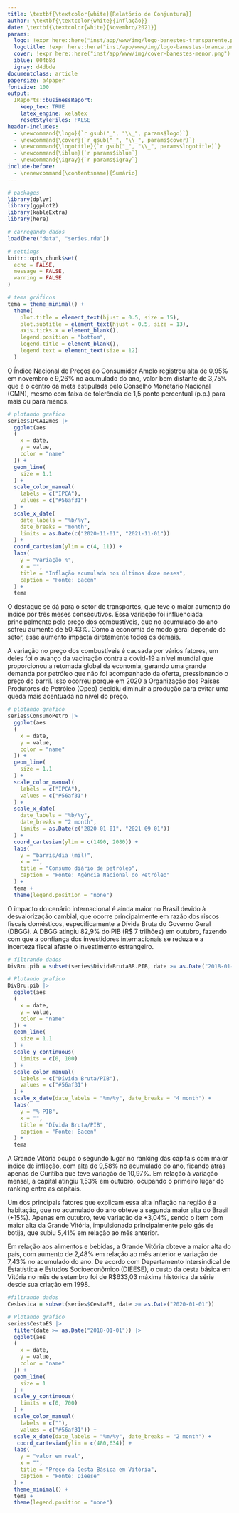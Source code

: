 ```yaml
---
title: \textbf{\textcolor{white}{Relatório de Conjuntura}}
author: \textbf{\textcolor{white}{Inflação}}
date: \textbf{\textcolor{white}{Novembro/2021}}
params:
  logo: !expr here::here("inst/app/www/img/logo-banestes-transparente.png")
  logotitle: !expr here::here("inst/app/www/img/logo-banestes-branca.png")
  cover: !expr here::here("inst/app/www/img/cover-banestes-menor.png")
  iblue: 004b8d
  igray: d4dbde
documentclass: article
papersize: a4paper
fontsize: 100
output:
  IReports::businessReport:
    keep_tex: TRUE
    latex_engine: xelatex
    resetStyleFiles: FALSE
header-includes: 
  - \newcommand{\logo}{`r gsub("_", "\\_", params$logo)`}
  - \newcommand{\cover}{`r gsub("_", "\\_", params$cover)`}
  - \newcommand{\logotitle}{`r gsub("_", "\\_", params$logotitle)`}
  - \newcommand{\iblue}{`r params$iblue`}
  - \newcommand{\igray}{`r params$igray`}
include-before:
  - \renewcommand{\contentsname}{Sumário}
---
```


```r

# packages
library(dplyr)
library(ggplot2)
library(kableExtra)
library(here)

# carregando dados
load(here("data", "series.rda"))

# settings
knitr::opts_chunk$set(
  echo = FALSE,
  message = FALSE,
  warning = FALSE
)

# tema gráficos
tema = theme_minimal() +
  theme(
    plot.title = element_text(hjust = 0.5, size = 15),
    plot.subtitle = element_text(hjust = 0.5, size = 13),
    axis.ticks.x = element_blank(),
    legend.position = "bottom",
    legend.title = element_blank(),
    legend.text = element_text(size = 12)
  )
```

\maketitle
\tableofcontents
\clearpage

\section{IPCA} 
 \vspace{0,5cm}

O Índice Nacional de Preços ao Consumidor Amplo registrou alta de 0,95% em novembro e 9,26% no acumulado do ano, valor bem distante de 3,75% que é o centro da meta estipulada pelo Conselho Monetário Nacional (CMN), mesmo com faixa de tolerência de 1,5 ponto percentual (p.p.) para mais ou para menos.

```r

# plotando grafico
series$IPCA12mes |>
  ggplot(aes
  (
    x = date,
    y = value,
    color = "name"
  )) +
  geom_line(
    size = 1.1
  ) +
  scale_color_manual(
    labels = c("IPCA"),
    values = c("#56af31")
  ) +
  scale_x_date(
    date_labels = "%b/%y",
    date_breaks = "month",
    limits = as.Date(c("2020-11-01", "2021-11-01"))
  ) +
  coord_cartesian(ylim = c(4, 11)) +
  labs(
    y = "variação %",
    x = "",
    title = "Inflação acumulada nos últimos doze meses",
    caption = "Fonte: Bacen"
  ) +
  tema
```

O destaque se dá para o setor de transportes, que teve o maior aumento do índice por três meses consecutivos. Essa variação foi influenciada principalmente pelo preço dos combustíveis, que no acumulado do ano sofreu aumento de 50,43%. Como a economia de modo geral depende do setor, esse aumento impacta diretamente todos os demais.
\newpage


\subsection{Combustíveis} 
 \vspace{0,5cm}
 
A variação no preço dos combustíveis é causada por vários fatores, um deles foi o avanço da vacinação contra a covid-19 a nível mundial que proporcionou a retomada global da economia, gerando uma grande demanda por petróleo que não foi acompanhado da oferta, pressionando o preço do barril. Isso ocorreu porque em 2020 a Organização dos Países Produtores de Petróleo (Opep) decidiu diminuir a produção para evitar uma queda mais acentuada no nível do preço.

```r

# plotando grafico
series$ConsumoPetro |>
  ggplot(aes
  (
    x = date,
    y = value,
    color = "name"
  )) +
  geom_line(
    size = 1.1
  ) +
  scale_color_manual(
    labels = c("IPCA"),
    values = c("#56af31")
  ) +
  scale_x_date(
    date_labels = "%b/%y",
    date_breaks = "2 month",
    limits = as.Date(c("2020-01-01", "2021-09-01"))
  ) +
  coord_cartesian(ylim = c(1490, 2080)) +
  labs(
    y = "barris/dia (mil)",
    x = "",
    title = "Consumo diário de petróleo",
    caption = "Fonte: Agência Nacional do Petróleo"
  ) +
  tema +
  theme(legend.position = "none")
```
\newpage

\subsection{Desvalorização Cambial} 
 \vspace{0,5cm}

O impacto do cenário internacional é ainda maior no Brasil devido à desvalorização cambial, que ocorre principalmente em razão dos riscos fiscais domésticos, especificamente a Dívida Bruta do Governo Geral (DBGG)\footnote{Que compreende o governo federal, o INSS e os governos estaduais e municipais.}. A DBGG atingiu 82,9% do PIB (R$ 7 trilhões) em outubro, fazendo com que a confiança dos investidores internacionais se reduza e a incerteza fiscal afaste o investimento estrangeiro.

```r
# filtrando dados
DivBru.pib = subset(series$DividaBrutaBR.PIB, date >= as.Date("2018-01-01"))

# Plotando grafico
DivBru.pib |>
  ggplot(aes
  (
    x = date,
    y = value,
    color = "name"
  )) +
  geom_line(
    size = 1.1
  ) +
  scale_y_continuous(
    limits = c(0, 100)
  ) +
  scale_color_manual(
    labels = c("Dívida Bruta/PIB"),
    values = c("#56af31")
  ) +
  scale_x_date(date_labels = "%m/%y", date_breaks = "4 month") +
  labs(
    y = "% PIB",
    x = "",
    title = "Dívida Bruta/PIB",
    caption = "Fonte: Bacen"
  ) +
  tema
```
 \newpage

\section{Grande Vitória} 
\vspace{0,25cm}

A Grande Vitória ocupa o segundo lugar no ranking das capitais com maior índice de inflação, com alta de 9,58% no acumulado do ano, ficando atrás apenas de Curitiba que teve variação de 10,97%. Em relação à variação mensal, a capital atingiu 1,53% em outubro, ocupando o primeiro lugar do ranking entre as capitais.

Um dos principais fatores que explicam essa alta inflação na região é a habitação\footnote{O grupo habitação é composto por combustíveis domésticos (gás de cozinha), artigos de limpeza, energia elétrica residencial, reparos, aluguel e taxas.}, que no acumulado do ano obteve a segunda maior alta do Brasil (+15%). Apenas em outubro, teve variação de +3,04%, sendo o item com maior alta da Grande Vitória, impulsionado principalmente pelo gás de botija, que subiu 5,41% em relação ao mês anterior.

Em relação aos alimentos e bebidas, a Grande Vitória obteve a maior alta do país, com aumento de 2,48% em relação ao mês anterior e variação de 7,43%
 no acumulado do ano. De acordo com Departamento Intersindical de Estatística e Estudos Socioeconômico (DIEESE), o custo da cesta básica em Vitória
 no mês de setembro foi de R$633,03 máxima histórica da série desde sua criação em 1998.

```r

#filtrando dados
Cesbasica = subset(series$CestaES, date >= as.Date("2020-01-01"))

# Plotando grafico
series$CestaES |>
  filter(date >= as.Date("2018-01-01")) |>
  ggplot(aes
  (
    x = date,
    y = value,
    color = "name"
  )) +
  geom_line(
    size = 1
  ) +
  scale_y_continuous(
    limits = c(0, 700)
  ) +
  scale_color_manual(
    labels = c(""),
    values = c("#56af31")) +
  scale_x_date(date_labels = "%m/%y", date_breaks = "2 month") +
   coord_cartesian(ylim = c(480,634)) +
  labs(
    y = "valor em real",
    x = "",
    title = "Preço da Cesta Básica em Vitória",
    caption = "Fonte: Dieese"
  ) +
  theme_minimal() +
  tema +
  theme(legend.position = "none")
```